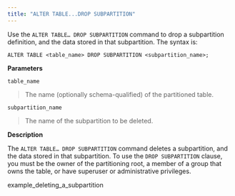 ```yaml
---
title: "ALTER TABLE...DROP SUBPARTITION"
---
```


<div id="alter_table_drop_subpartition" class="registered_link"></div>


Use the `ALTER TABLE… DROP SUBPARTITION` command to drop a subpartition definition, and the data stored in that subpartition. The syntax is:

``` text
ALTER TABLE <table_name> DROP SUBPARTITION <subpartition_name>;
```

**Parameters**

`table_name`

> The name (optionally schema-qualified) of the partitioned table.

`subpartition_name`

> The name of the subpartition to be deleted.

**Description**

The `ALTER TABLE… DROP SUBPARTITION` command deletes a subpartition, and the data stored in that subpartition. To use the `DROP SUBPARTITION` clause, you must be the owner of the partitioning root, a member of a group that owns the table, or have superuser or administrative privileges.

<div class="toctree" maxdepth="3">

example\_deleting\_a\_subpartition

</div>
